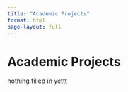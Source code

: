 ```yaml
---
title: "Academic Projects"
format: html
page-layout: full
---
```


# Academic Projects

nothing filled in yettt

